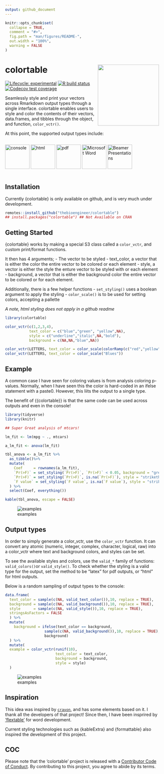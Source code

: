```yaml
---
output: github_document
---
```


<!-- README.md is generated from README.Rmd. Please edit that file -->

```r
knitr::opts_chunk$set(
  collapse = TRUE,
  comment = "#>",
  fig.path = "man/figures/README-",
  out.width = "100%",
  warning = FALSE
)
```

# colortable <img src='man/figures/logo.png' align="right" height="200" />

<!-- badges: start -->
[![Lifecycle: experimental](https://img.shields.io/badge/lifecycle-experimental-orange.svg)](https://www.tidyverse.org/lifecycle/#experimental)
[![R build status](https://github.com/thebioengineer/colortable/workflows/R-CMD-check/badge.svg)](https://github.com/thebioengineer/colortable/actions)
[![Codecov test coverage](https://codecov.io/gh/thebioengineer/colortable/branch/master/graph/badge.svg)](https://codecov.io/gh/thebioengineer/colortable?branch=master)
<!-- badges: end -->

Seamlessly style and print your vectors across Rmarkdown output types through a single interface.
colortable enables users to style and color the contents of their vectors, data.frames, and tibbles through the object, and function, `color_vctr()`. 

At this point, the supported output types include:

<div style="display:inline-block">
<img alt="console" src="inst/media/console_logo.png" height = 80/>
<img alt="html" src="inst/media/html_logo.png" height = 80/>
<img alt="pdf" src="inst/media/pdf_logo.png" height = 80/>
<img alt="Microsoft Word" src="inst/media/microsoft_word_logo.png" height = 80/>
<img alt="Beamer Presentations" src="inst/media/beamer_pres.png" height = 80/>
</div>


## Installation

<!-- You can install the released version of colortable from [CRAN](https://CRAN.R-project.org) with: -->

Currently {colortable} is only available on github, and is very much under development.

``` r
remotes::install_github("thebioengineer/colortable")
## install.packages("colortable") ## Not Available on CRAN
```

## Getting Started

{colortable} works by making a special S3 class called a `color_vctr`, and custom print/format functions.

It then has 4 arguments; 
  - The vector to be styled
  - text_color, a vector that is either the color the entire vector to be colored or each element
  - style, a vector is either the style the enture vector to be styled with or each element
  - background, a vector that is either the background color the entire vector to be colored or for each element.
  
Additionally, there is a few helper functions
  - `set_styling()` uses a boolean argument to apply the styling
  - `color_scale()` is to be used for setting colors, accepting a pallette
  
*A note, html styling does not apply in a github readme*

```r
library(colortable)

color_vctr(c(1,2,3,4),
           text_color = c("blue","green", "yellow",NA),
           style = c("underline","italic",NA,"bold"),
           background = c(NA,NA,"blue",NA))

color_vctr(LETTERS, text_color = color_scale(colorRamp(c("red","yellow"))))
color_vctr(LETTERS, text_color = color_scale("Blues"))

```

## Example

A common case I have seen for coloring values is from analysis coloring p-values.
Normally, when I have seen this the color is hard-coded in an ifelse statement with a paste0. 
However, this liits the output to a single type. 

The benefit of {{colortable}} is that the same code can be used across outputs and even in the console!


```r
library(tidyverse)
library(knitr)

## Super Great analysis of mtcars!

lm_fit <- lm(mpg ~ ., mtcars)

a_lm_fit <- anova(lm_fit)

tbl_anova <- a_lm_fit %>% 
  as_tibble()%>% 
  mutate(
    Coef     = rownames(a_lm_fit),
    `Pr(>F)` = set_styling(`Pr(>F)`, `Pr(>F)` < 0.05, background = "green", style = "underline"),
    `Pr(>F)` = set_styling(`Pr(>F)`, is.na(`Pr(>F)`), style = "strikethrough", text_color = "silver"),
    `F value` = set_styling(`F value`, is.na(`F value`), style = "strikethrough", text_color = "silver")
  ) %>% 
  select(Coef, everything())

kable(tbl_anova, escape = FALSE)

```

![examples](inst/media/output_gifs.gif)

## Output types

In order to simply generate a color_vctr, use the `color_vctr` function. 
It can convert any atomic (numeric, integer, complex, character, logical, raw) into a color_vctr where text and background colors, and styles can be set.

To see the available styles and colors, use the `valid_*` family of functions: `valid_colors()`or `valid_style()`.
To check whether the styling is a valid type for the output, set the method to be "latex" for pdf outputs, or "html" for html outputs.

Below is a random sampling of output types to the console:

```r

data.frame(
  text_color = sample(c(NA, valid_text_color()),10, replace = TRUE),
  background = sample(c(NA, valid_background()),10, replace = TRUE),
  style      = sample(c(NA, valid_style()),10, replace = TRUE),
  stringsAsFactors = FALSE
  ) %>% 
  mutate(
    background = ifelse(text_color == background, 
                  sample(c(NA, valid_background()),10, replace = TRUE),
                  background)
  ) %>% 
  mutate(
  example = color_vctr(runif(10),
                       text_color = text_color,
                       background = background,
                       style = style)
  )

```


![examples](inst/media/multiple_output_types.gif)


## Inspiration
This idea was inspired by [`crayon`](https://github.com/r-lib/crayon), and has some elements based on it. I thank all the developers of that project!
Since then, I have been insprired by ['flextable'](https://github.com/davidgohel/officedown) for word development.

Current styling technologies such as {kableExtra} and {formattable} also inspired the development of this project.

## COC

Please note that the 'colortable' project is released with a
[Contributor Code of Conduct](CODE_OF_CONDUCT.md).
By contributing to this project, you agree to abide by its terms.

